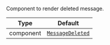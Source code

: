 Component to render deleted message.

| Type | Default |
| - | - |
| component | [`MessageDeleted`](../../../../ui-components/message_deleted.mdx) |
